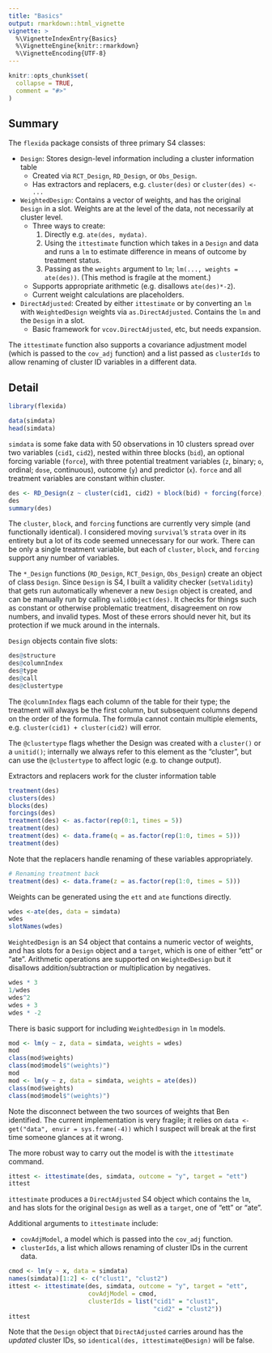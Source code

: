 ```yaml
---
title: "Basics"
output: rmarkdown::html_vignette
vignette: >
  %\VignetteIndexEntry{Basics}
  %\VignetteEngine{knitr::rmarkdown}
  %\VignetteEncoding{UTF-8}
---
```


```r
knitr::opts_chunk$set(
  collapse = TRUE,
  comment = "#>"
)
```

## Summary

The `flexida` package consists of three primary S4 classes:

- `Design`: Stores design-level information including a cluster information table
    - Created via `RCT_Design`, `RD_Design`, or `Obs_Design`.
    - Has extractors and replacers, e.g. `cluster(des)` or `cluster(des) <- ...`
- `WeightedDesign`: Contains a vector of weights, and has the original `Design`
  in a slot. Weights are at the level of the data, not necessarily at cluster
  level.
    - Three ways to create:
        1. Directly e.g. `ate(des, mydata)`.
        2. Using the `ittestimate` function which takes in a `Design` and data
           and runs a `lm` to estimate difference in means of outcome by
           treatment status.
        3. Passing as the `weights` argument to `lm`; `lm(..., weights =
           ate(des))`. (This method is fragile at the moment.)
    - Supports appropriate arithmetic (e.g. disallows `ate(des)*-2`).
    - Current weight calculations are placeholders.
- `DirectAdjusted`: Created by either `ittestimate` or by converting an `lm`
  with `WeightedDesign` weights via `as.DirectAdjusted`. Contains the `lm` and
  the `Design` in a slot.
    - Basic framework for `vcov.DirectAdjusted`, etc, but needs expansion.

The `ittestimate` function also supports a covariance adjustment model (which is
passed to the `cov_adj` function) and a list passed as `clusterIds` to allow
renaming of cluster ID variables in a different data.

## Detail

```r
library(flexida)
```

```r
data(simdata)
head(simdata)
```

`simdata` is some fake data with 50 observations in 10 clusters spread over two
variables (`cid1`, `cid2`), nested within three blocks (`bid`), an optional
forcing variable (`force`), with three potential treatment variables (`z`,
binary; `o`, ordinal; `dose`, continuous), outcome (`y`) and predictor (`x`).
`force` and all treatment variables are constant within cluster.

```r
des <- RD_Design(z ~ cluster(cid1, cid2) + block(bid) + forcing(force), data = simdata)
des
summary(des)
```

The `cluster`, `block`, and `forcing` functions are currently very simple (and
functionally identical). I considered moving `survival`'s `strata` over in its
entirety but a lot of its code seemed unnecessary for our work. There can be
only a single treatment variable, but each of `cluster`, `block`, and `forcing`
support any number of variables.

The `*_Design` functions (`RD_Design`, `RCT_Design`, `Obs_Design`) create an
object of class `Design`. Since `Design` is S4, I built a validity checker
(`setValidity`) that gets run automatically whenever a new `Design` object is
created, and can be manually run by calling `validObject(des)`. It checks for
things such as constant or otherwise problematic treatment, disagreement on row
numbers, and invalid types. Most of these errors should never hit, but its
protection if we muck around in the internals.

`Design` objects contain five slots:

```r
des@structure
des@columnIndex
des@type
des@call
des@clustertype
```

The `@columnIndex` flags each column of the table for their type; the treatment
will always be the first column, but subsequent columns depend on the order of
the formula. The formula cannot contain multiple elements, e.g. `cluster(cid1) +
cluster(cid2)` will error.

The `@clustertype` flags whether the Design was created with a `cluster()` or a
`unitid()`; internally we always refer to this element as the "cluster", but can
use the `@clustertype` to affect logic (e.g. to change output).

Extractors and replacers work for the cluster information table

```r
treatment(des)
clusters(des)
blocks(des)
forcings(des)
treatment(des) <- as.factor(rep(0:1, times = 5))
treatment(des)
treatment(des) <- data.frame(q = as.factor(rep(1:0, times = 5)))
treatment(des)
```

Note that the replacers handle renaming of these variables appropriately.

```r
# Renaming treatment back
treatment(des) <- data.frame(z = as.factor(rep(1:0, times = 5)))
```

Weights can be generated using the `ett` and `ate` functions directly.

```r
wdes <-ate(des, data = simdata)
wdes
slotNames(wdes)
```

`WeightedDesign` is an S4 object that contains a numeric vector of weights, and
has slots for a `Design` object and a `target`, which is one of either "ett" or
"ate". Arithmetic operations are supported on `WeightedDesign` but it disallows
addition/subtraction or multiplication by negatives.

```r
wdes * 3
1/wdes
wdes^2
wdes + 3
wdes * -2
```

There is basic support for including `WeightedDesign` in `lm` models.

```r
mod <- lm(y ~ z, data = simdata, weights = wdes)
mod
class(mod$weights)
class(mod$model$"(weights)")
mod
mod <- lm(y ~ z, data = simdata, weights = ate(des))
class(mod$weights)
class(mod$model$"(weights)")
```

Note the disconnect between the two sources of weights that Ben identified. The
current implementation is very fragile; it relies on `data <- get("data", envir
= sys.frame(-4))` which I suspect will break at the first time someone glances
at it wrong.

The more robust way to carry out the model is with the `ittestimate` command.

```r
ittest <- ittestimate(des, simdata, outcome = "y", target = "ett")
ittest
```

`ittestimate` produces a `DirectAdjusted` S4 object which contains the `lm`, and
has slots for the original `Design` as well as a `target`, one of "ett" or
"ate".

Additional arguments to `ittestimate` include:

- `covAdjModel`, a model which is passed into the `cov_adj` function.
- `clusterIds`, a list which allows renaming of cluster IDs in the current data.

```r
cmod <- lm(y ~ x, data = simdata)
names(simdata)[1:2] <- c("clust1", "clust2")
ittest <- ittestimate(des, simdata, outcome = "y", target = "ett",
                      covAdjModel = cmod,
                      clusterIds = list("cid1" = "clust1",
                                        "cid2" = "clust2"))
ittest
```

Note that the `Design` object that `DirectAdjusted` carries around has the
*updated* cluster IDs, so `identical(des, ittestimate@Design)` will be false.
